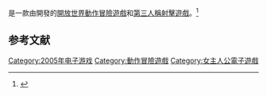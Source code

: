 {{expand|time=2015-06-18T07:06:54+00:00}}
{{noteTA
|G1=Games
|1=zh-cn:曼哈顿追逐; zh-tw:暗夜極道
}}
{{Infobox VG
| title = 暗夜極道
| image = Manhatten Chase cover.jpg
| caption = 暗夜極道的封面
| english = Manhattan Chase
| genre = [[動作冒險遊戲|動作冒險遊戲]]<br />[[開放世界|開放世界]]<br />[[第三人稱射擊遊戲|第三人稱射擊遊戲]]
| platforms = [[Microsoft_Windows|Microsoft Windows]]
| developer = {{Link-en|Team6 Game Studios|Team6 Game Studios}}
| publisher = Denda
| distributor = 
| series =
| engine = [[Open_Dynamics_Engine|Open Dynamics Engine]]
| modes =
| released = 2005年6月1日
}}
{{Vgname|1=暗夜極道|en=Manhattan Chase|cn=曼哈頓追逐|tw=暗夜極道|hk=tw}}是一款由{{Link-en|Team6 Game Studios|Team6 Game Studios}}開發的[[開放世界|開放世界]][[動作冒險遊戲|動作冒險遊戲]]和[[第三人稱射擊遊戲|第三人稱射擊遊戲]]。<ref>{{Cite web |url=http://www.justpressplay.net/articles/35-reviews/683-manhattan-chase.html?directory=143 |title=Manhattan Chase Review |accessdate=2015-06-18 |archive-date=2015-06-18 |archive-url=https://web.archive.org/web/20150618125614/http://www.justpressplay.net/articles/35-reviews/683-manhattan-chase.html?directory=143 |dead-url=no }}</ref>

== 参考文献 ==
{{reflist}}

{{action-adventure-videogame-stub}}

{{DEFAULTSORT:Manhattan Chase}}
[[Category:2005年电子游戏|Category:2005年电子游戏]]
[[Category:動作冒險遊戲|Category:動作冒險遊戲]]
[[Category:女主人公電子遊戲|Category:女主人公電子遊戲]]
